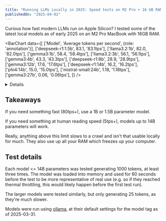 ```yaml
---
title: "Running LLMs Locally in 2025: Speed tests on M2 Pro + 16 GB RAM"
publishedOn: "2025-04-02"
---
```



Curious how fast modern LLMs run on Apple Silicon? I tested some of the latest local models as of early 2025 on an M2 Pro MacBook with 16GB RAM.

<BarChart
  data={[
    ['Model', 'Average tokens per second', {role: 'annotation'}],
    ['deepseek-r1:1.5b', 83.1, '83.1tps'],
    ['llama3.2:1b', 82.0, '82.0tps'],
    ['gemma3:1b', 58.4, '58.4tps'],
    ['llama3.2:3b', 56.1, '56.1tps'],
    ['gemma3:4b', 43.3, '43.3tps'],
    ['deepseek-r1:8b', 28.9, '28.9tps'],
    ['gemma3:12b', 17.6, '17.6tps'],
    ['deepseek-r1:14b', 16.2, '16.2tps'],
    ['phi4:14b', 15.0, '15.0tps'],
    ['mistral-small:24b', 1.18, '1.18tps'],
    ['gemma3:27b', 0.06, '0.06tps'],
  ]}
/>

<Details title='Raw data table'>
| Model | Average tokens per second |
|-------|---------|
| deepseek-r1:1.5b | 83.1 |
| llama3.2:1b | 82.0 |
| gemma3:1b | 58.4 |
| llama3.2:3b | 56.1 |
| gemma3:4b | 43.3 |
| deepseek-r1:8b | 28.9 |
| gemma3:12b | 17.6 |
| deepseek-r1:14b | 16.2 |
| phi4:14b | 15.0 |
| mistral-small:24b | 1.18 |
| gemma3:27b | 0.06 |
</Details>

## Takeaways

If you need something fast (80tps+), use a 1B or 1.5B parameter model.

If you need something at human reading speed (5tps+), models up to 14B parameters will work.

Really, anything above this limit slows to a crawl and isn't that usable locally for much. They also use up all your RAM which freezes up your computer.

## Test details

Each model \<= 14B parameters was tested generating 1000 tokens, at least three times. The model was loaded into memory and used for 60 seconds before the test to be more representative of real use (e.g. so if they reached thermal throttling, this would likely happen before the first test run).

The larger models were tested similarly, but only generating 25 tokens, as they're much slower.

Models were run using [ollama](https://ollama.com/), at their default settings for the model tag as of 2025-03-31.
